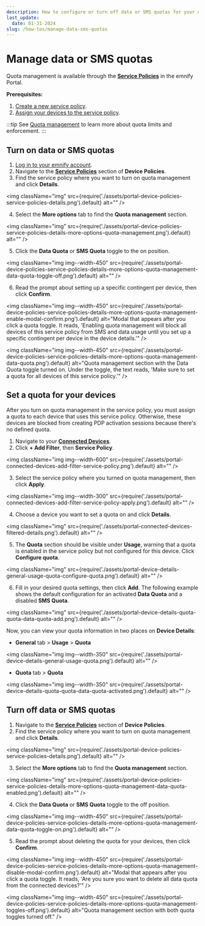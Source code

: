 ```yaml
---
description: How to configure or turn off data or SMS quotas for your devices on the emnify Portal
last_update:
  date: 01-31-2024
slug: /how-tos/manage-data-sms-quotas
---
```


# Manage data or SMS quotas

Quota management is available through the [**Service Policies**](https://portal.emnify.com/device-policies#service-policies) in the emnify Portal.

**Prerequisites:**

1. [Create a new service policy](/how-tos/create-service-policies).
1. [Assign your devices to the service policy](/how-tos/assign-devices-to-policies).

:::tip
See [Quota management](/services/quota-management) to learn more about quota limits and enforcement.
:::

## Turn on data or SMS quotas

1. [Log in to your emnify account](https://portal.emnify.com/sign).
2. Navigate to the [**Service Policies**](https://portal.emnify.com/device-policies#service-policies) section of **Device Policies**.
3. Find the service policy where you want to turn on quota management and click **Details**.

<img
  className="img"
  src={require('./assets/portal-device-policies-service-policies-details.png').default}
  alt=""
/>

4. Select the **More options** tab to find the **Quota management** section.

<img
  className="img"
  src={require('./assets/portal-device-policies-service-policies-details-more-options-quota-management.png').default}
  alt=""
/>

5. Click the **Data Quota** or **SMS Quota** toggle to the on position.

<img
  className="img img--width-450"
  src={require('./assets/portal-device-policies-service-policies-details-more-options-quota-management-data-quota-toggle-off.png').default}
  alt=""
/>

6. Read the prompt about setting up a specific contingent per device, then click **Confirm**.

<img
  className="img img--width-450"
  src={require('./assets/portal-device-policies-service-policies-details-more-options-quota-management-enable-modal-confirm.png').default}
  alt="Modal that appears after you click a quota toggle. It reads, 'Enabling quota management will block all devices of this service policy from SMS and data usage until you set up a specific contingent per device in the device details.'"
/>

<img
  className="img img--width-450"
  src={require('./assets/portal-device-policies-service-policies-details-more-options-quota-management-data-quota.png').default}
  alt="Quota management section with the Data Quota toggle turned on. Under the toggle, the text reads, 'Make sure to set a quota for all devices of this service policy.'"
/>

## Set a quota for your devices

After you turn on quota management in the service policy, you must assign a quota to each device that uses this service policy.
Otherwise, these devices are blocked from creating PDP activation sessions because there's no defined quota.

1. Navigate to your [**Connected Devices**](https://portal.emnify.com/connected-devices).
2. Click **+ Add Filter**, then **Service Policy**.

<img
  className="img img--width-600"
  src={require('./assets/portal-connected-devices-add-filter-service-policy.png').default}
  alt=""
/>

3. Select the service policy where you turned on quota management, then click **Apply**.

<img
  className="img img--width-300"
  src={require('./assets/portal-connected-devices-add-filter-service-policy-apply.png').default}
  alt=""
/>

4. Choose a device you want to set a quota on and click **Details**.

<img
  className="img"
  src={require('./assets/portal-connected-devices-filtered-details.png').default}
  alt=""
/>

5. The **Quota** section should be visible under **Usage**, warning that a quota is enabled in the service policy but not configured for this device.
Click **Configure quota**.

<img
  className="img"
  src={require('./assets/portal-device-details-general-usage-quota-configure-quota.png').default}
  alt=""
/>

6. Fill in your desired quota settings, then click **Add**.
The following example shows the default configuration for an activated **Data Quota** and a disabled **SMS Quota**.

<img
  className="img"
  src={require('./assets/portal-device-details-quota-quota-data-quota-add.png').default}
  alt=""
/>

Now, you can view your quota information in two places on **Device Details**:

- **General** tab&nbsp;<span aria-label="and then">></span> **Usage**&nbsp;<span aria-label="and then">></span> **Quota**

<img
  className="img img--width-350"
  src={require('./assets/portal-device-details-general-usage-quota.png').default}
  alt=""
/>

- **Quota** tab&nbsp;<span aria-label="and then">></span> **Quota**

<img
  className="img img--width-350"
  src={require('./assets/portal-device-details-quota-quota-data-quota-activated.png').default}
  alt=""
/>

## Turn off data or SMS quotas

1. Navigate to the [**Service Policies**](https://portal.emnify.com/device-policies#service-policies) section of **Device Policies**.
2. Find the service policy where you want to turn on quota management and click **Details**.

<img
  className="img"
  src={require('./assets/portal-device-policies-service-policies-details.png').default}
  alt=""
/>

3. Select the **More options** tab to find the **Quota management** section.

<img
  className="img"
  src={require('./assets/portal-device-policies-service-policies-details-more-options-quota-management-data-quota-enabled.png').default}
  alt=""
/>

4. Click the **Data Quota** or **SMS Quota** toggle to the off position.

<img
  className="img img--width-450"
  src={require('./assets/portal-device-policies-service-policies-details-more-options-quota-management-data-quota-toggle-on.png').default}
  alt=""
/>

5. Read the prompt about deleting the quota for your devices, then click **Confirm**.

<img
  className="img img--width-450"
  src={require('./assets/portal-device-policies-service-policies-details-more-options-quota-management-disable-modal-confirm.png').default}
  alt="Modal that appears after you click a quota toggle. It reads, 'Are you sure you want to delete all data quota from the connected devices?'"
/>

<img
  className="img img--width-450"
  src={require('./assets/portal-device-policies-service-policies-details-more-options-quota-management-toggles-off.png').default}
  alt="Quota management section with both quota toggles turned off."
/>
